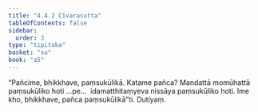 ```yaml
---
title: "4.4.2 Cīvarasutta"
tableOfContents: false
sidebar:
  order: 3
type: "tipitaka"
basket: "su"
book: "a5"
---
```



<DynamicBreadcrumb />

<Division number="182" book="a5">

<Paragraph number="1076" book="a5">
“Pañcime, bhikkhave, paṃsukūlikā. Katame pañca? Mandattā momūhattā paṃsukūliko hoti …pe…  idamatthitaṃyeva nissāya paṃsukūliko hoti. Ime kho, bhikkhave, pañca paṃsukūlikā”ti.

</Paragraph>
</Division>

<Paragraph number="1077" type="center" book="a5">
Dutiyaṃ.
</Paragraph>